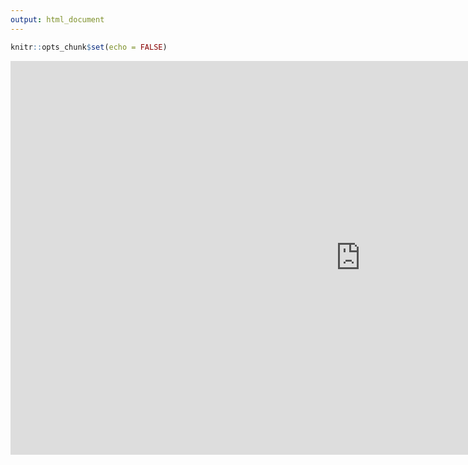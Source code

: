 ```yaml
--- 
output: html_document
---
```


```r
knitr::opts_chunk$set(echo = FALSE)
```

<iframe width="1120" height="630" src="https://poliong.shinyapps.io/App4/" frameborder="0" allowfullscreen></iframe>
